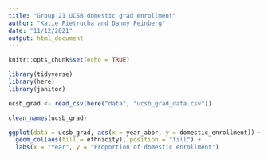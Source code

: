 ```yaml
---
title: "Group 21 UCSB domestic grad enrollment"
author: "Katie Pietrucha and Danny Feinberg"
date: "11/12/2021"
output: html_document
---
```


```r
knitr::opts_chunk$set(echo = TRUE)

library(tidyverse)
library(here)
library(janitor)
```

```r
ucsb_grad <- read_csv(here("data", "ucsb_grad_data.csv"))
```

```r
clean_names(ucsb_grad)

ggplot(data = ucsb_grad, aes(x = year_abbr, y = domestic_enrollment)) +
  geom_col(aes(fill = ethnicity), position = "fill") +
  labs(x = "Year", y = "Proportion of domestic enrollment")
```

